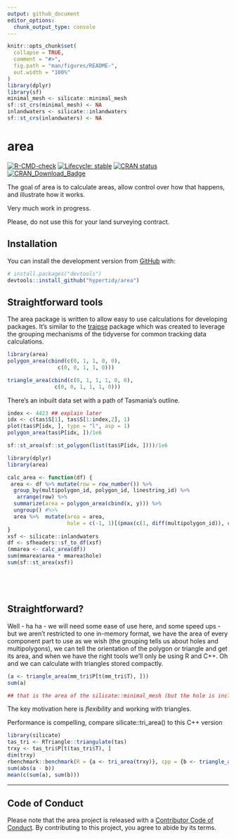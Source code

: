 ```yaml
---
output: github_document
editor_options: 
  chunk_output_type: console
---
```


<!-- README.md is generated from README.Rmd. Please edit that file -->

```r
knitr::opts_chunk$set(
  collapse = TRUE,
  comment = "#>",
  fig.path = "man/figures/README-",
  out.width = "100%"
)
library(dplyr)
library(sf)
minimal_mesh <- silicate::minimal_mesh
sf::st_crs(minimal_mesh) <- NA
inlandwaters <- silicate::inlandwaters
sf::st_crs(inlandwaters) <- NA

```

# area

<!-- badges: start -->
[![R-CMD-check](https://github.com/hypertidy/area/actions/workflows/R-CMD-check.yaml/badge.svg)](https://github.com/hypertidy/area/actions/workflows/R-CMD-check.yaml)
[![Lifecycle: stable](https://img.shields.io/badge/lifecycle-stable-brightgreen.svg)](https://lifecycle.r-lib.org/articles/stages.html#stable)
[![CRAN status](https://www.r-pkg.org/badges/version/area)](https://CRAN.R-project.org/package=area)
[![CRAN_Download_Badge](http://cranlogs.r-pkg.org/badges/area)](http://cranlogs.r-pkg.org/badges/area)
<!-- badges: end -->

The goal of area is to calculate areas, allow control over how that happens, and illustrate how it works. 

Very much work in progress. 

Please, do not use this for your land surveying contract. 

## Installation

You can install the development version from [GitHub](https://github.com/) with:

``` r
# install.packages("devtools")
devtools::install_github("hypertidy/area")
```

## Straightforward tools

The area package is written to allow easy to use calculations for
developing packages. It's similar to the [traipse](https://CRAN.r-project.org/) package which was created to leverage the grouping mechanisms of the tidyverse for common tracking data calculations. 


```r
library(area)
polygon_area(cbind(c(0, 1, 1, 0, 0), 
                c(0, 0, 1, 1, 0)))

triangle_area(cbind(c(0, 1, 1, 1, 0, 0), 
               c(0, 0, 1, 1, 1, 0)))

```

There's an inbuilt data set with a path of Tasmania's outline. 

```r
index <- 4423 ## explain later
idx <- c(tas$S[1], tas$S[1:index,2], 1)
plot(tas$P[idx, ], type = "l", asp = 1)
polygon_area(tas$P[idx, ])/1e6

sf::st_area(sf::st_polygon(list(tas$P[idx, ])))/1e6
```


```r
library(dplyr)
library(area)

calc_area <- function(df) {
 area <- df %>% mutate(row = row_number()) %>% 
  group_by(multipolygon_id, polygon_id, linestring_id) %>% 
   arrange(row) %>% 
  summarize(area = polygon_area(cbind(x, y))) %>% 
  ungroup() #%>% 
  area %>%  mutate(area = area, 
                   hole = c(-1, 1)[(pmax(c(1, diff(multipolygon_id)), c(1, diff(polygon_id))) == 1) + 1])
}
xsf <- silicate::inlandwaters
df <- sfheaders::sf_to_df(xsf)
(mmarea <- calc_area(df))
sum(mmarea$area * mmarea$hole)
sum(sf::st_area(xsf))






```

## Straightforward? 

Well - ha ha - we will need some ease of use here, and some speed ups - but we aren't restricted to one in-memory format, we have the area of every component part to use as we wish (the grouping tells us about holes and multipolygons), we can tell the orientation of the polygon or triangle and get its area, and when we have the right tools we'll only be using R and C++. Oh and we can calculate with triangles stored compactly.  


```r
(a <- triangle_area(mm_tri$P[t(mm_tri$T), ]))
sum(a)

## that is the area of the silicate::minimal_mesh (but the hole is included)

```

The key motivation here is *flexibility* and working with triangles. 

Performance is compelling, compare silicate::tri_area() to this C++ version

```r
library(silicate)
tas_tri <- RTriangle::triangulate(tas)
trxy <- tas_tri$P[t(tas_tri$T), ]
dim(trxy)
rbenchmark::benchmark(R = {a <- tri_area(trxy)}, cpp = {b <- triangle_area(trxy)})
sum(abs(a - b))
mean(c(sum(a), sum(b)))
```

---

## Code of Conduct

Please note that the area project is released with a [Contributor Code of Conduct](https://contributor-covenant.org/version/2/0/CODE_OF_CONDUCT.html). By contributing to this project, you agree to abide by its terms.

